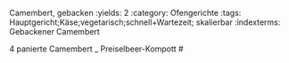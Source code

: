 Camembert, gebacken
:yields: 2
:category: Ofengerichte
:tags: Hauptgericht;Käse;vegetarisch;schnell+Wartezeit; skalierbar
:indexterms: Gebackener Camembert

4 panierte Camembert
_ Preiselbeer-Kompott
#
